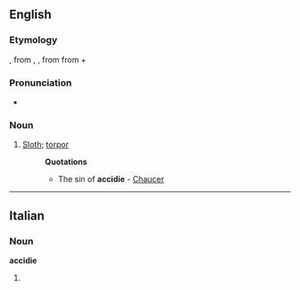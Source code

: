 ==English==

===Etymology===
{{etyl|fro}} {{term|accide|lang=fro}}, {{term|accidie|lang=fro}} from {{LL.}} {{term|accidia|lang=la}}, {{term|acedia|lang=la}}, from {{etyl|grc|en}} {{term|ἀκήδεια||indifference|tr=akēdeia|lang=grc|sc=polytonic}} from {{term|ἀ-||not|tr=a-|lang=grc|sc=polytonic}} + {{term|κῆδος||care|tr=kēdos|lang=grc|sc=polytonic}}

===Pronunciation===
* {{IPA|/ˈæksɪdɪ/}}

===Noun===
{{infl|en|noun}}

# {{obsolete}} [[sloth|Sloth]]; [[torpor]]
#: '''Quotations'''
#:* The sin of '''accidie''' - [[Chaucer]]

----

==Italian==

===Noun===
'''accidie''' {{f}}

# {{plural of|[[accidia]]|lang=Italian}}